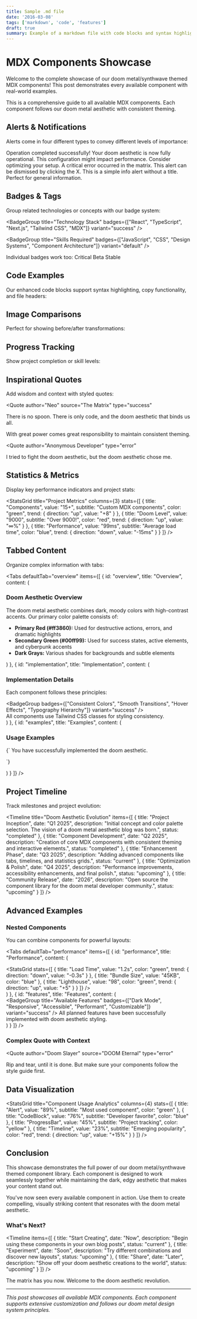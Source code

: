 ```yaml
---
title: Sample .md file
date: '2016-03-08'
tags: ['markdown', 'code', 'features']
draft: true
summary: Example of a markdown file with code blocks and syntax highlighting
---
```


# MDX Components Showcase

Welcome to the complete showcase of our doom metal/synthwave themed MDX components! This post demonstrates every available component with real-world examples.

<Alert type="info" title="Component Showcase">
This is a comprehensive guide to all available MDX components. Each component follows our doom metal aesthetic with consistent theming.
</Alert>

## Alerts & Notifications

Alerts come in four different types to convey different levels of importance:

<Alert type="success" title="Success Alert">
Operation completed successfully! Your doom aesthetic is now fully operational.
</Alert>

<Alert type="warning" title="Performance Warning">
This configuration might impact performance. Consider optimizing your setup.
</Alert>

<Alert type="error" title="Critical Error" dismissible>
A critical error occurred in the matrix. This alert can be dismissed by clicking the X.
</Alert>

<Alert type="info">
This is a simple info alert without a title. Perfect for general information.
</Alert>

## Badges & Tags

Group related technologies or concepts with our badge system:

<BadgeGroup
  title="Technology Stack"
  badges={["React", "TypeScript", "Next.js", "Tailwind CSS", "MDX"]}
  variant="success"
/>

<BadgeGroup
  title="Skills Required"
  badges={["JavaScript", "CSS", "Design Systems", "Component Architecture"]}
  variant="default"
/>

Individual badges work too: <Badge variant="error">Critical</Badge> <Badge variant="warning">Beta</Badge> <Badge variant="success">Stable</Badge>

## Code Examples

Our enhanced code blocks support syntax highlighting, copy functionality, and file headers:

## Image Comparisons

Perfect for showing before/after transformations:

<ImageComparison
  title="Doom Aesthetic Transformation"
  beforeSrc="https://via.placeholder.com/400x300/cccccc/666666?text=Before"
  afterSrc="https://via.placeholder.com/400x300/ff3860/00ff99?text=After"
  beforeAlt="Standard boring interface"
  afterAlt="Doom metal aesthetic interface"
/>

## Progress Tracking

Show project completion or skill levels:

<ProgressBar
  value={85}
  max={100}
  label="Doom Aesthetic Implementation"
  color="green"
  animated={true}
  showPercentage={true}
/>

<ProgressBar
  value={42}
  max={100}
  label="Matrix Integration"
  color="red"
  animated={true}
/>

<ProgressBar
  value={99}
  max={100}
  label="Synthwave Vibes"
  color="blue"
  showPercentage={false}
/>

## Inspirational Quotes

Add wisdom and context with styled quotes:

<Quote
  author="Neo"
  source="The Matrix"
  type="success"
>
There is no spoon. There is only code, and the doom aesthetic that binds us all.
</Quote>

<Quote type="warning">
With great power comes great responsibility to maintain consistent theming.
</Quote>

<Quote
  author="Anonymous Developer"
  type="error"
>
I tried to fight the doom aesthetic, but the doom aesthetic chose me.
</Quote>

## Statistics & Metrics

Display key performance indicators and project stats:

<StatsGrid
  title="Project Metrics"
  columns={3}
  stats={[
    {
      title: "Components",
      value: "15+",
      subtitle: "Custom MDX components",
      color: "green",
      trend: { direction: "up", value: "+8" }
    },
    {
      title: "Doom Level",
      value: "9000",
      subtitle: "Over 9000!",
      color: "red",
      trend: { direction: "up", value: "∞%" }
    },
    {
      title: "Performance",
      value: "99ms",
      subtitle: "Average load time",
      color: "blue",
      trend: { direction: "down", value: "-15ms" }
    }
  ]}
/>

## Tabbed Content

Organize complex information with tabs:

<Tabs
  defaultTab="overview"
  items={[
    {
      id: "overview",
      title: "Overview",
      content: (
        <div>
          <h3>Doom Aesthetic Overview</h3>
          <p>The doom metal aesthetic combines dark, moody colors with high-contrast accents. Our primary color palette consists of:</p>
          <ul>
            <li><strong>Primary Red (#ff3860):</strong> Used for destructive actions, errors, and dramatic highlights</li>
            <li><strong>Secondary Green (#00ff99):</strong> Used for success states, active elements, and cyberpunk accents</li>
            <li><strong>Dark Grays:</strong> Various shades for backgrounds and subtle elements</li>
          </ul>
        </div>
      )
    },
    {
      id: "implementation",
      title: "Implementation",
      content: (
        <div>
          <h3>Implementation Details</h3>
          <p>Each component follows these principles:</p>
          <BadgeGroup badges={["Consistent Colors", "Smooth Transitions", "Hover Effects", "Typography Hierarchy"]} variant="success" />
          <br />
          <Alert type="info">
            All components use Tailwind CSS classes for styling consistency.
          </Alert>
        </div>
      )
    },
    {
      id: "examples",
      title: "Examples",
      content: (
        <div>
          <h3>Usage Examples</h3>
          <CodeBlock language="mdx">
{`<Alert type="success" title="Victory!">
  You have successfully implemented the doom aesthetic.
</Alert>

<ProgressBar value={100} label="Awesomeness Level" color="green" />`}
          </CodeBlock>
        </div>
      )
    }
  ]}
/>

## Project Timeline

Track milestones and project evolution:

<Timeline
  title="Doom Aesthetic Evolution"
  items={[
    {
      title: "Project Inception",
      date: "Q1 2025",
      description: "Initial concept and color palette selection. The vision of a doom metal aesthetic blog was born.",
      status: "completed"
    },
    {
      title: "Component Development",
      date: "Q2 2025",
      description: "Creation of core MDX components with consistent theming and interactive elements.",
      status: "completed"
    },
    {
      title: "Enhancement Phase",
      date: "Q3 2025",
      description: "Adding advanced components like tabs, timelines, and statistics grids.",
      status: "current"
    },
    {
      title: "Optimization & Polish",
      date: "Q4 2025",
      description: "Performance improvements, accessibility enhancements, and final polish.",
      status: "upcoming"
    },
    {
      title: "Community Release",
      date: "2026",
      description: "Open source the component library for the doom metal developer community.",
      status: "upcoming"
    }
  ]}
/>

## Advanced Examples

### Nested Components

You can combine components for powerful layouts:

<Tabs
  defaultTab="performance"
  items={[
    {
      id: "performance",
      title: "Performance",
      content: (
        <div>
          <StatsGrid
            stats={[
              { title: "Load Time", value: "1.2s", color: "green", trend: { direction: "down", value: "-0.3s" } },
              { title: "Bundle Size", value: "45KB", color: "blue" },
              { title: "Lighthouse", value: "98", color: "green", trend: { direction: "up", value: "+5" } }
            ]}
          />
          <ProgressBar value={92} label="Overall Performance Score" color="green" />
        </div>
      )
    },
    {
      id: "features",
      title: "Features",
      content: (
        <div>
          <BadgeGroup
            title="Available Features"
            badges={["Dark Mode", "Responsive", "Accessible", "Performant", "Customizable"]}
            variant="success"
          />
          <Alert type="success" title="Feature Complete">
            All planned features have been successfully implemented with doom aesthetic styling.
          </Alert>
        </div>
      )
    }
  ]}
/>

### Complex Quote with Context

<Quote
  author="Doom Slayer"
  source="DOOM Eternal"
  type="error"
>
Rip and tear, until it is done. But make sure your components follow the style guide first.
</Quote>

## Data Visualization

<StatsGrid
  title="Component Usage Analytics"
  columns={4}
  stats={[
    {
      title: "Alert",
      value: "89%",
      subtitle: "Most used component",
      color: "green"
    },
    {
      title: "CodeBlock",
      value: "76%",
      subtitle: "Developer favorite",
      color: "blue"
    },
    {
      title: "ProgressBar",
      value: "45%",
      subtitle: "Project tracking",
      color: "yellow"
    },
    {
      title: "Timeline",
      value: "23%",
      subtitle: "Emerging popularity",
      color: "red",
      trend: { direction: "up", value: "+15%" }
    }
  ]}
/>

## Conclusion

This showcase demonstrates the full power of our doom metal/synthwave themed component library. Each component is designed to work seamlessly together while maintaining the dark, edgy aesthetic that makes your content stand out.

<Alert type="success" title="Mission Accomplished" dismissible>
You've now seen every available component in action. Use them to create compelling, visually striking content that resonates with the doom metal aesthetic.
</Alert>

### What's Next?

<Timeline
  items={[
    {
      title: "Start Creating",
      date: "Now",
      description: "Begin using these components in your own blog posts",
      status: "current"
    },
    {
      title: "Experiment",
      date: "Soon",
      description: "Try different combinations and discover new layouts",
      status: "upcoming"
    },
    {
      title: "Share",
      date: "Later",
      description: "Show off your doom aesthetic creations to the world",
      status: "upcoming"
    }
  ]}
/>

<Quote type="success">
The matrix has you now. Welcome to the doom aesthetic revolution.
</Quote>

---

*This post showcases all available MDX components. Each component supports extensive customization and follows our doom metal design system principles.*
